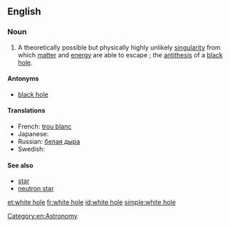 ==English==

===Noun===
{{wikipedia}}
{{en-noun|sg=[[white]] [[hole]]}}

# {{idiomatic}} A theoretically possible but physically highly unlikely [[singularity]] from which [[matter]] and [[energy]] are able to escape ; the [[antithesis]] of a [[black hole]].

====Antonyms====
* [[black hole]]

====Translations====
* French: [[trou blanc]] {{m}}
* Japanese: {{t-|ja|ホワイトホール|tr=howaito ho-ru}}
* Russian: [[белая дыра]] {{f}}
* Swedish: {{t|sv|vitt hål|n}}

====See also====
* [[star]]
* [[neutron star]]

[[Category:en:Astronomy]]

[[et:white hole]]
[[fr:white hole]]
[[id:white hole]]
[[simple:white hole]]